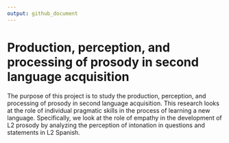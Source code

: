 ```yaml
---
output: github_document
---
```


# Production, perception, and processing of prosody in second language acquisition


The purpose of this project is to study the production, perception, and processing of prosody in second language acquisition. This research looks at the role of individual pragmatic skills in the process of learning a new language. Specifically, we look at the role of empathy in the development of L2 prosody by analyzing the perception of intonation in questions and statements in L2 Spanish.

